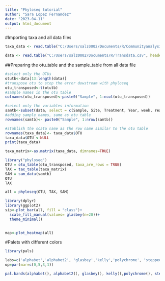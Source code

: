 ```yaml
---
title: "Phyloseq tutorial"
author: "Sara Lopez Fernandez"
date: "2023-04-11"
output: html_document
---
```


#Importing taxa and all data files
```r
taxa_data <- read.table("C:/Users/salz0002/Documents/R/Communityanalysis/Taxa_OTU.csv", header = TRUE, sep = ",")

data <- read.table("C:/Users/salz0002/Documents/R/Transdata.csv", header = TRUE, sep = ",")#less OTUs and no outliers
```

##Preparing the otu_table and the sample_table from all data file
```r
#select only the OTUs
otutb<-data[13:length(data)]
#transpose otu to stop the error dowstream with phyloseq
otu_transposed<-t(otutb)
#sample names in the otu table
colnames(otu_transposed)<-paste0("Sample", 1:ncol(otu_transposed))

#select only the variables information
samtb<-subset(data, select = c(Sample, Site, Treatment, Year, week, reads, OTUs))
#adding sample names, same as otu table
rownames(samtb)<- paste0("Sample", 1:nrow(samtb))
```
```r
#stablish the scata name as the row name similar to the otu table
rownames(taxa_data)<- taxa_data$OTU
taxa_data$OTU <-NULL
print(taxa_data)

taxa_matrix<-as.matrix(taxa_data, dimnames=TRUE)
```


```r

library("phyloseq")
OTU = otu_table(otu_transposed, taxa_are_rows = TRUE)
TAX = tax_table(taxa_matrix)
SAM = sam_data(samtb)
OTU
TAX
```
```r
all = phyloseq(OTU, TAX, SAM)
```
```r
library(dplyr)
library(ggplot2)
sip<-plot_bar(all, fill = "class")+
  scale_fill_manual(values= glasbey(n=20))+
  theme_minimal()
  
```
```r
map<-plot_heatmap(all)
```
#Palets with different colors
```r
library(pals)

labs=c('alphabet','alphabet2', 'glasbey','kelly','polychrome', 'stepped', 'stepped2', 'stepped3', 'tol', 'watlington')
op=par(mar=c(0,5,3,1))

pal.bands(alphabet(), alphabet2(), glasbey(), kelly(),polychrome(), stepped(), stepped2(), stepped3(), tol(), watlington(), labels=labs, show.names=FALSE)
```

